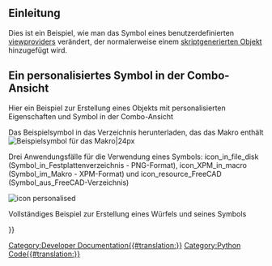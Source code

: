 <languages/>

<span id="Introduction"></span>
== Einleitung ==

Dies ist ein Beispiel, wie man das Symbol eines benutzerdefinierten [[Viewprovider/de|viewproviders]] verändert, der normalerweise einem [[scripted_objects/de|skriptgenerierten Objekt]] hinzugefügt wird.

<span id="Personalized_icon_in_the_combo_view"></span>
==Ein personalisiertes Symbol in der Combo-Ansicht==

Hier ein Beispiel zur Erstellung eines Objekts mit personalisierten Eigenschaften und Symbol in der Combo-Ansicht 

Das Beispielsymbol in das Verzeichnis herunterladen, das das Makro enthält [[File:FreeCADIco.png|Beispielsymbol für das Makro|24px]]

Drei Anwendungsfälle für die Verwendung eines Symbols: icon_in_file_disk (Symbol_in_Festplattenverzeichnis - PNG-Format), icon_XPM_in_macro (Symbol_im_Makro - XPM-Format) und icon_resource_FreeCAD (Symbol_aus_FreeCAD-Verzeichnis)

[[File:Qt_Example_02.png|icon personalised]]
{{clear}}

{{Code|code=
import PySide
import FreeCAD, FreeCADGui, Part
from pivy import coin
from PySide import QtGui ,QtCore
from PySide.QtGui import *
from PySide.QtCore import *
import Draft

global path
param = FreeCAD.ParamGet("User parameter:BaseApp/Preferences/Macro")# macro path in FreeCAD preferences
path = param.GetString("MacroPath","") + "/"                        # macro path
path = path.replace("\\","/")                                       # convert the "\" to "/"


class IconViewProviderToFile:                                       # Class ViewProvider create Property view of object
    def __init__( self, obj, icon):
        self.icone = icon
        
    def getIcon(self):                                              # GetIcon
        return self.icone
        
    def attach(self, obj):                                          # Property view of object
        self.modes = []
        self.modes.append("Flat Lines")
        self.modes.append("Shaded")
        self.modes.append("Wireframe")
        self.modes.append("Points")
        obj.addDisplayMode( coin.SoGroup(),"Flat Lines" )           # Display Mode
        obj.addDisplayMode( coin.SoGroup(),"Shaded" )
        obj.addDisplayMode( coin.SoGroup(),"Wireframe" )
        obj.addDisplayMode( coin.SoGroup(),"Points" )
        return self.modes

    def getDisplayModes(self,obj):
        return self.modes

#####################################################
########## Example with icon to file # begin ########
#####################################################

object1 = FreeCAD.ActiveDocument.addObject("App::FeaturePython", "Icon_In_File_Disk")                                     # create your object
object1.addProperty("App::PropertyString","Identity", "ExampleTitle0", "Identity of object").Identity = "FCSpring"        # Identity of object
object1.addProperty("App::PropertyFloat" ,"Pitch",    "ExampleTitle0", "Pitch betwen 2 heads").Pitch  = 2.0               # other Property Data
object1.addProperty("App::PropertyBool"  ,"View",     "ExampleTitle1", "Hello world").View            = True              # ...
object1.addProperty("App::PropertyColor" ,"LineColor","ExampleTitle2", "Color to choice").LineColor   = (0.13,0.15,0.37)  # ...
#...other Property Data
#...other Property Data
#
object1.ViewObject.Proxy = IconViewProviderToFile( object1, path + "FreeCADIco.png")                                      # icon download to file
App.ActiveDocument.recompute()
#
#__Detail__:
# FreeCAD.ActiveDocument.addObject( = create now object personalized
# "App::FeaturePython",             = object as FeaturePython
# "Icon_In_File_Disk")              = internal name of your object
#
#
# "App::PropertyString",    = type of Property , availlable : PropertyString, PropertyFloat, PropertyBool, PropertyColor
# "Identity",               = name of the feature
# "ExampleTitle0",          = title of the "section"
# "Identity of object")     = tooltip displayed on mouse
# .Identity                 = variable (same of name of the feature)
# object1.ViewObject.Proxy  = create the view object and gives the icon
#
########## example with icon to file end



#####################################################
########## Example with icon in macro # begin #######
#####################################################

def setIconInMacro(self):        # def contener the icon in format .xpm
    # File format XPM created by Gimp "https://www.gimp.org/"
    # Choice palette Tango
    # Create your masterwork ...
    # For export the image in XPM format
    #     Menu File > Export as > .xpm
    # (For convert image true color in Tango color palette : 
    #     Menu Image > Mode > Indexed ... > Use custom palette > Tango Icon Theme > Convert)
    return """
            /* XPM */
            static char * XPM[] = {
            "22 24 5 1",
            " 	c None",
            ".	c #CE5C00",
            "+	c #EDD400",
            "@	c #F57900",
            "#	c #8F5902",
            "                      ",
            "                      ",
            "  ....                ",
            "  ..@@@@..            ",
            "  . ...@......        ",
            "  .+++++++++...       ",
            "  .      ....++...    ",
            "  .@..@@@@@@.+++++..  ",
            "  .@@@@@..#  ++++ ..  ",
            "  .       ++++  .@..  ",
            "  .++++++++  .@@@.+.  ",
            " .      ..@@@@@. ++.  ",
            " ..@@@@@@@@@.  +++ .  ",
            " ....@...# +++++ @..  ",
            " .    ++++++++ .@. .  ",
            " .++++++++  .@@@@ .   ",
            " .   #....@@@@. ++.   ",
            " .@@@@@@@@@.. +++ .   ",
            " ........  +++++...   ",
            " ...  ..+++++ ..@..   ",
            "    ......  .@@@ +.   ",
            "          ......++.   ",
            "                ...   ",
            "                      "};
        """

object2 = FreeCAD.ActiveDocument.addObject("App::FeaturePython", "Icon_XPM_In_Macro")                                    #
object2.addProperty("App::PropertyString","Identity","ExampleTitle","Identity of object").Identity = "FCSpring"
#...other Property Data
#...other Property Data
#
object2.ViewObject.Proxy = IconViewProviderToFile( object2, setIconInMacro(""))              # icon in macro (.XPM)
App.ActiveDocument.recompute()
########## example with icon in macro end



####################################################################
########## Example with icon to FreeCAD ressource # begin ##########
####################################################################

object3 = FreeCAD.ActiveDocument.addObject("App::FeaturePython", "Icon_Ressource_FreeCAD")                               #
object3.addProperty("App::PropertyString","Identity","ExampleTitle","Identity of object").Identity = "FCSpring"
#...other Property Data
#...other Property Data
#
object3.ViewObject.Proxy = IconViewProviderToFile( object3, ":/icons/Draft_Draft.svg")       # icon to FreeCAD ressource
App.ActiveDocument.recompute()
########## example with icon to FreeCAD ressource end

}}

Vollständiges Beispiel zur Erstellung eines Würfels und seines Symbols

{{Code|code=
#https://forum.freecadweb.org/viewtopic.php?t=10255#p83319
import FreeCAD, Part, math
from FreeCAD import Base
from PySide import QtGui

global path
param = FreeCAD.ParamGet("User parameter:BaseApp/Preferences/Macro")# macro path in FreeCAD preferences
path = param.GetString("MacroPath","") + "/"                        # macro path
path = path.replace("\\","/")                                       # convert the "\" to "/"

def setIconInMacro(self):
    return """
        /* XPM */
        static char * xpm[] = {
        "22 22 12 1",
        " 	c None",
        ".	c #A40000",
        "+	c #2E3436",
        "@	c #CE5C00",
        "#	c #F57900",
        "$	c #FCAF3E",
        "%	c #5C3566",
        "&	c #204A87",
        "*	c #555753",
        "=	c #3465A4",
        "-	c #4E9A06",
        ";	c #729FCF",
        "                      ",
        "                      ",
        "                      ",
        "        ..   ..       ",
        "       +@#+++.$$      ",
        "       +.#+%..$$      ",
        "       &*$  &*#*      ",
        "      &   =&=  =      ",
        "   ++&  +.==   %=     ",
        "  ++$@ ..$ %=   &     ",
        "  ..-&%.#$$ &## +=$   ",
        "   .#  ..$ ..#%%.#$$  ",
        "     ;    =+=## %-$#  ",
        "     &=   ;&   %=     ",
        "      ;+ &=;  %=      ",
        "      ++$- +*$-       ",
        "      .#&&+.@$$       ",
        "      ..$# ..$#       ",
        "       ..   ..        ",
        "                      ",
        "                      ",
        "                      "};
        """

class PartFeature:
    def __init__(self, obj):
        obj.Proxy = self

class Box(PartFeature):
    def __init__(self, obj):
        PartFeature.__init__(self, obj)
        obj.addProperty("App::PropertyLength", "Length", "Box", "Length of the box").Length = 1.0
        obj.addProperty("App::PropertyLength", "Width",  "Box", "Width of the box" ).Width  = 1.0
        obj.addProperty("App::PropertyLength", "Height", "Box", "Height of the box").Height = 1.0

    def onChanged(self, fp, prop):
        try:
            if prop == "Length" or prop == "Width" or prop == "Height":
                fp.Shape = Part.makeBox(fp.Length,fp.Width,fp.Height)
        except:
            pass

    def execute(self, fp):
        fp.Shape = Part.makeBox(fp.Length,fp.Width,fp.Height)

class ViewProviderBox:
    def __init__(self, obj, icon):
        obj.Proxy  = self
        self.icone = icon
        
    def getIcon(self):
        return self.icone

    def attach(self, obj):
        return

    def setupContextMenu(self, obj, menu):
        action = menu.addAction("Set default height")
        action.triggered.connect(lambda f=self.setDefaultHeight, arg=obj:f(arg))

        action = menu.addAction("Hello World")
        action.triggered.connect(self.showHelloWorld)

    def setDefaultHeight(self, view):
        view.Object.Height = 15.0

    def showHelloWorld(self):
        QtGui.QMessageBox.information(None, "Hi there", "Hello World")

def makeBox():
    FreeCAD.newDocument()
    a=FreeCAD.ActiveDocument.addObject("Part::FeaturePython","Box")
    Box(a)
#    ViewProviderBox(a.ViewObject, path + "FreeCADIco.png")    # icon download to file
#    ViewProviderBox(a.ViewObject,  ":/icons/Draft_Draft.svg") # icon to FreeCAD ressource
    ViewProviderBox(a.ViewObject,  setIconInMacro(""))        # icon in macro (.XPM)
    App.ActiveDocument.recompute()

makeBox()
}}

{{Powerdocnavi{{#translation:}}}}
[[Category:Developer Documentation{{#translation:}}]]
[[Category:Python Code{{#translation:}}]]
{{clear}}